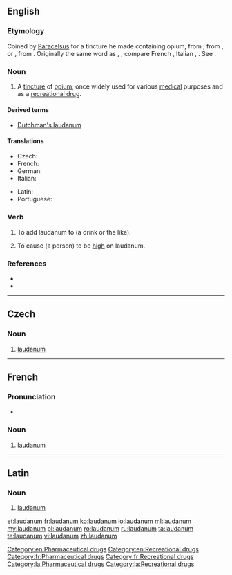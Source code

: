 {{also|Laudanum}}
==English==
{{wikipedia}}

===Etymology===
Coined by [[w:Paracelsus|Paracelsus]] for a tincture he made containing opium, from {{etyl|NL.|en}}, from {{etyl|la|en}} {{term|laudare||to praise|lang=la}}, or {{term|ladanum||a gum resin|lang=la}}, from {{etyl|grc|en}} {{term|sc=polytonic|λάδανον||tr=ladanon|lang=grc}}. Originally the same word as {{term|ladanum}}, {{term|ladbdanum}}, compare French {{term|laudanum|lang=fr}}, Italian {{term|laudano|lang=it}}, {{term|ladano|lang=it}}. See {{term|ladanum}}.

===Noun===
{{en-noun|-}}

# A [[tincture]] of [[opium]], once widely used for various [[medical]] purposes and as a [[recreational drug]].

====Derived terms====
* [[Dutchman's laudanum]]

====Translations====
{{trans-top|the tincture of opium once widely used}}
* Czech: {{t|cs|laudanum|n}}
* French: {{t+|fr|laudanum|m}}
* German: {{t+|de|Laudanum|n}}
* Italian: {{t+|it|laudano|m}}
{{trans-mid}}
* Latin: {{t|la|laudanum}}
* Portuguese: {{t|pt|láudano|m}}
{{trans-bottom}}
===Verb===
{{en-verb}}

# {{context|transitive|lang=en}} To add laudanum to (a drink or the like).
# {{context|rare|lang=en}} To cause (a person) to be [[high]] on laudanum.

===References===
* {{R:Webster 1913}}
* {{R:Online Etymology Dictionary}}

[[Category:en:Pharmaceutical drugs]]
[[Category:en:Recreational drugs]]

----

==Czech==

===Noun===
{{cs-noun|g=n}}

# [[#English|laudanum]] {{gloss|tincture of opium}}

----

==French==
{{wikipedia|lang=fr}}

===Pronunciation===
* {{IPA|/lɔ.da.nɔm/|lang=fr}}

===Noun===
{{head|fr|noun|g=m}}

# [[#English|laudanum]]

[[Category:fr:Pharmaceutical drugs]]
[[Category:fr:Recreational drugs]]

----

==Latin==

===Noun===
{{head|la|noun}}

# [[#English|laudanum]]

[[Category:la:Pharmaceutical drugs]]
[[Category:la:Recreational drugs]]

[[et:laudanum]]
[[fr:laudanum]]
[[ko:laudanum]]
[[io:laudanum]]
[[ml:laudanum]]
[[my:laudanum]]
[[pl:laudanum]]
[[ro:laudanum]]
[[ru:laudanum]]
[[ta:laudanum]]
[[te:laudanum]]
[[vi:laudanum]]
[[zh:laudanum]]
